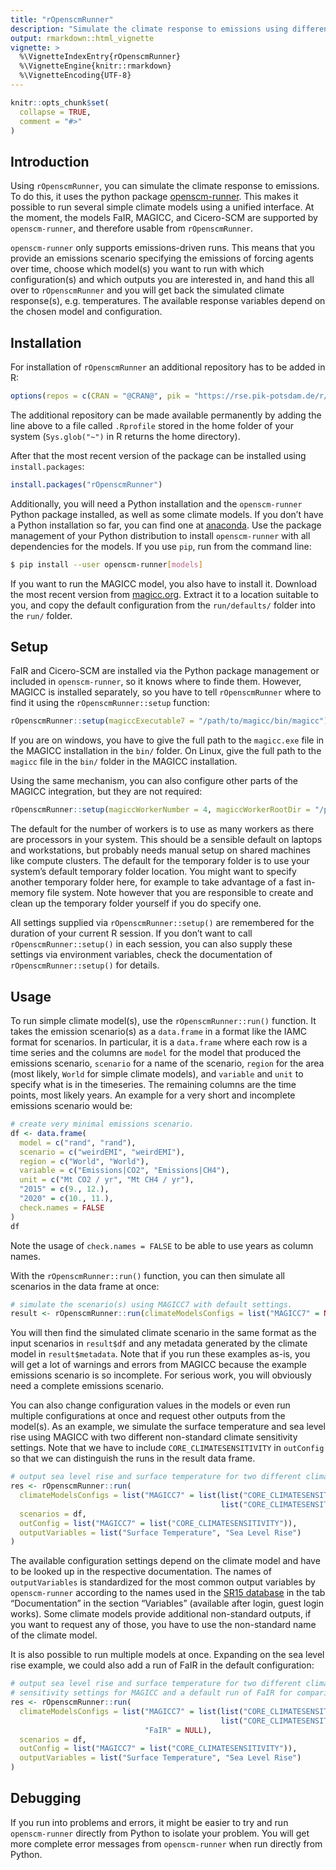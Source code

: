 ```yaml
---
title: "rOpenscmRunner"
description: "Simulate the climate response to emissions using different simple climate models"
output: rmarkdown::html_vignette
vignette: >
  %\VignetteIndexEntry{rOpenscmRunner}
  %\VignetteEngine{knitr::rmarkdown}
  %\VignetteEncoding{UTF-8}
---
```


```r
knitr::opts_chunk$set(
  collapse = TRUE,
  comment = "#>"
)
```
## Introduction

Using `rOpenscmRunner`, you can simulate the climate response to emissions. To do this, it uses the python package
[openscm-runner](https://openscm-runner.readthedocs.io). This makes it possible to run several simple climate models
using a unified interface. At the moment, the models FaIR, MAGICC, and Cicero-SCM are supported by `openscm-runner`,
and therefore usable from `rOpenscmRunner`.

`openscm-runner` only supports emissions-driven runs. This means that you provide an emissions scenario specifying
the emissions of forcing agents over time, choose which model(s) you want to run with which configuration(s) and
which outputs you are interested in, and hand this all over to `rOpenscmRunner` and you will get back the simulated
climate response(s), e.g. temperatures. The available response variables depend on the chosen model and configuration.

## Installation

For installation of `rOpenscmRunner` an additional repository has to be added in R:

```r
options(repos = c(CRAN = "@CRAN@", pik = "https://rse.pik-potsdam.de/r/packages"))
```
The additional repository can be made available permanently by adding the line above to a file called `.Rprofile`
stored in the home folder of your system (`Sys.glob("~")` in R returns the home directory).

After that the most recent version of the package can be installed using `install.packages`:

```r
install.packages("rOpenscmRunner")
```

Additionally, you will need a Python installation and the `openscm-runner` Python package installed, as well as some
climate models. If you don't have a Python installation so far, you can find one at
[anaconda](https://www.anaconda.com/products/distribution). Use the package management of your Python distribution
to install `openscm-runner` with all dependencies for the models. If you use `pip`, run from the command line:

```bash
$ pip install --user openscm-runner[models]
```

If you want to run the MAGICC model, you also have to install it. Download the most recent version from
[magicc.org](https://magicc.org/download/magicc7). Extract it to a location suitable to you, and copy the default
configuration from the `run/defaults/` folder into the `run/` folder.

## Setup

FaIR and Cicero-SCM are installed via the Python package management or included in `openscm-runner`, so
it knows where to finde them. However, MAGICC is installed separately, so you have to tell `rOpenscmRunner` where to
find it using the `rOpenscmRunner::setup` function:

```r
rOpenscmRunner::setup(magiccExecutable7 = "/path/to/magicc/bin/magicc")  # nolint: absolute_path_linter
```
If you are on windows, you have to give the full path to the `magicc.exe` file in the MAGICC installation in the
`bin/` folder. On Linux, give the full path to the `magicc` file in the `bin/` folder in the MAGICC installation.

Using the same mechanism, you can also configure other parts of the MAGICC integration, but they are not required:
```r
rOpenscmRunner::setup(magiccWorkerNumber = 4, magiccWorkerRootDir = "/path/to/temp/folder")  # nolint: absolute_path_linter
```
The default for the number of workers is to use as many workers as there are processors in your system. This should
be a sensible default on laptops and workstations, but probably needs manual setup on shared machines like compute
clusters.
The default for the temporary folder is to use your system's default temporary folder location. You might want to
specify another temporary folder here, for example to take advantage of a fast in-memory file system. Note however
that you are responsible to create and clean up the temporary folder yourself if you do specify one.

All settings supplied via `rOpenscmRunner::setup()` are remembered for the duration of your current R session. If you
don't want to call `rOpenscmRunner::setup()` in each session, you can also supply these settings via environment
variables, check the documentation of `rOpenscmRunner::setup()` for details.

## Usage

To run simple climate model(s), use the `rOpenscmRunner::run()` function. It takes the emission scenario(s) as a
`data.frame` in a format like the IAMC format for scenarios. In particular, it is a `data.frame` where each row is
a time series and the columns are `model` for the model that produced the emissions scenario, `scenario` for a name
of the scenario, `region` for the area (most likely, `World` for simple climate models), and `variable` and
`unit` to specify what is in the timeseries. The remaining columns are the time points, most likely years.
An example for a very short and incomplete emissions scenario would be:
```r
# create very minimal emissions scenario.
df <- data.frame(
  model = c("rand", "rand"),
  scenario = c("weirdEMI", "weirdEMI"),
  region = c("World", "World"),
  variable = c("Emissions|CO2", "Emissions|CH4"),
  unit = c("Mt CO2 / yr", "Mt CH4 / yr"),
  "2015" = c(9., 12.),
  "2020" = c(10., 11.),
  check.names = FALSE
)
df
```
Note the usage of `check.names = FALSE` to be able to use years as column names.

With the `rOpenscmRunner::run()` function, you can then simulate all scenarios in the data frame at once:

```r
# simulate the scenario(s) using MAGICC7 with default settings.
result <- rOpenscmRunner::run(climateModelsConfigs = list("MAGICC7" = NULL), scenarios = df)
```

You will then find the simulated climate scenario in the same format as the input scenarios in `result$df` and any
metadata generated by the climate model in `result$metadata`. Note that if you run these examples as-is, you will
get a lot of warnings and errors from MAGICC because the example emissions scenario is so incomplete. For serious
work, you will obviously need a complete emissions scenario.

You can also change configuration values in the models or even run multiple configurations at once and
request other outputs from the model(s). As an example, we simulate the surface temperature and sea level rise
using MAGICC with two different non-standard climate sensitivity settings. Note that we have to include
`CORE_CLIMATESENSITIVITY` in `outConfig` so that we can distinguish the runs in the result data frame.

```r
# output sea level rise and surface temperature for two different climate sensitivity settings.
res <- rOpenscmRunner::run(
  climateModelsConfigs = list("MAGICC7" = list(list("CORE_CLIMATESENSITIVITY" = 3.),
                                               list("CORE_CLIMATESENSITIVITY" = 4.))),
  scenarios = df,
  outConfig = list("MAGICC7" = list("CORE_CLIMATESENSITIVITY")),
  outputVariables = list("Surface Temperature", "Sea Level Rise")
)
```

The available configuration settings depend on the climate model and have to be looked up in the respective
documentation. The names of `outputVariables` is standardized for the most common output variables by
`openscm-runner` according to the names used in the [SR15 database](https://data.ene.iiasa.ac.at/iamc-1.5c-explorer)
in the tab "Documentation" in the section "Variables" (available after login, guest login works). Some climate
models provide additional non-standard outputs, if you want to request any of those, you have to use the non-standard
name of the climate model.

It is also possible to run multiple models at once. Expanding on the sea level rise example, we could also add
a run of FaIR in the default configuration:
```r
# output sea level rise and surface temperature for two different climate
# sensitivity settings for MAGICC and a default run of FaIR for comparison.
res <- rOpenscmRunner::run(
  climateModelsConfigs = list("MAGICC7" = list(list("CORE_CLIMATESENSITIVITY" = 3.),
                                               list("CORE_CLIMATESENSITIVITY" = 4.)),
                              "FaIR" = NULL),
  scenarios = df,
  outConfig = list("MAGICC7" = list("CORE_CLIMATESENSITIVITY")),
  outputVariables = list("Surface Temperature", "Sea Level Rise")
)
```

## Debugging

If you run into problems and errors, it might be easier to try and run `openscm-runner` directly from Python to
isolate your problem. You will get more complete error messages from `openscm-runner` when run directly from Python.
